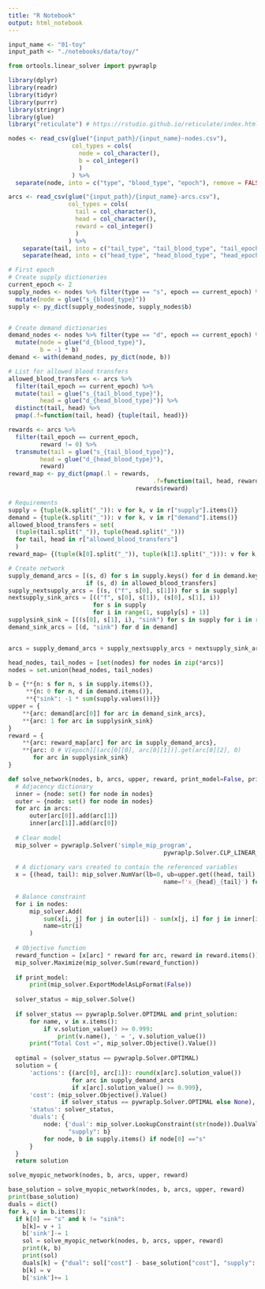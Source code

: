 ```yaml
---
title: "R Notebook"
output: html_notebook
---
```


```r
input_name <- "01-toy"
input_path <- "./notebooks/data/toy/"
```

```python
from ortools.linear_solver import pywraplp
```


```r
library(dplyr)
library(readr)
library(tidyr)
library(purrr)
library(stringr)
library(glue)
library("reticulate") # https://rstudio.github.io/reticulate/index.html
```

```r

nodes <- read_csv(glue("{input_path}/{input_name}-nodes.csv"),
                  col_types = cols(
                    node = col_character(),
                    b = col_integer()
                    )
                  ) %>% 
  separate(node, into = c("type", "blood_type", "epoch"), remove = FALSE)

arcs <- read_csv(glue("{input_path}/{input_name}-arcs.csv"),
                 col_types = cols(
                   tail = col_character(),
                   head = col_character(),
                   reward = col_integer()
                   )
                 ) %>%
    separate(tail, into = c("tail_type", "tail_blood_type", "tail_epoch"), remove = FALSE) %>% 
    separate(head, into = c("head_type", "head_blood_type", "head_epoch"), remove = FALSE)
```


```r
# First epoch
# Create supply dictionaries
current_epoch <- 2
supply_nodes <- nodes %>% filter(type == "s", epoch == current_epoch) %>% 
  mutate(node = glue("s_{blood_type}"))
supply <- py_dict(supply_nodes$node, supply_nodes$b)


# Create demand dictionaries
demand_nodes <- nodes %>% filter(type == "d", epoch == current_epoch) %>% 
  mutate(node = glue("d_{blood_type}"),
         b = -1 * b)
demand <- with(demand_nodes, py_dict(node, b))

# List for allowed blood transfers
allowed_blood_transfers <- arcs %>% 
  filter(tail_epoch == current_epoch) %>% 
  mutate(tail = glue("s_{tail_blood_type}"), 
         head = glue("d_{head_blood_type}")) %>% 
  distinct(tail, head) %>% 
  pmap(.f=function(tail, head) {tuple(tail, head)})

rewards <- arcs %>% 
  filter(tail_epoch == current_epoch,
         reward != 0) %>% 
  transmute(tail = glue("s_{tail_blood_type}"), 
         head = glue("d_{head_blood_type}"),
         reward) 
reward_map <- py_dict(pmap(.l = rewards, 
                                         .f=function(tail, head, reward) {tuple(tail, head)}),
                                    rewards$reward)

```

```python
# Requirements
supply = {tuple(k.split("_")): v for k, v in r["supply"].items()}
demand = {tuple(k.split("_")): v for k, v in r["demand"].items()}
allowed_blood_transfers = set(
  (tuple(tail.split("_")), tuple(head.split("_")))
  for tail, head in r["allowed_blood_transfers"]
  )
reward_map= {(tuple(k[0].split("_")), tuple(k[1].split("_"))): v for k, v in r["reward_map"].items()}

# Create network
supply_demand_arcs = [(s, d) for s in supply.keys() for d in demand.keys()
                      if (s, d) in allowed_blood_transfers]
supply_nextsupply_arcs = [(s, ("f", s[0], s[1])) for s in supply]
nextsupply_sink_arcs = [(("f", s[0], s[1]), (s[0], s[1], i))
                        for s in supply
                        for i in range(1, supply[s] + 1)]
supplysink_sink = [((s[0], s[1], i), "sink") for s in supply for i in range(1, supply[s] + 1)]
demand_sink_arcs = [(d, "sink") for d in demand]


arcs = supply_demand_arcs + supply_nextsupply_arcs + nextsupply_sink_arcs + supplysink_sink + demand_sink_arcs

head_nodes, tail_nodes = [set(nodes) for nodes in zip(*arcs)]
nodes = set.union(head_nodes, tail_nodes)

b = {**{n: s for n, s in supply.items()},
     **{n: 0 for n, d in demand.items()},
     **{"sink": -1 * sum(supply.values())}}
upper = {
    **{arc: demand[arc[0]] for arc in demand_sink_arcs},
    **{arc: 1 for arc in supplysink_sink}
}
reward = {
    **{arc: reward_map[arc] for arc in supply_demand_arcs},
    **{arc: 0 # V[epoch][(arc[0][0], arc[0][1])].get(arc[0][2], 0)
       for arc in supplysink_sink}
}

```


```python
def solve_network(nodes, b, arcs, upper, reward, print_model=False, print_solution=False):
  # Adjacency dictionary
  inner = {node: set() for node in nodes}
  outer = {node: set() for node in nodes}
  for arc in arcs:
      outer[arc[0]].add(arc[1])
      inner[arc[1]].add(arc[0])
  
  # Clear model
  mip_solver = pywraplp.Solver('simple_mip_program',
                                            pywraplp.Solver.CLP_LINEAR_PROGRAMMING)
  
  # A dictionary vars created to contain the referenced variables
  x = {(head, tail): mip_solver.NumVar(lb=0, ub=upper.get((head, tail), mip_solver.Infinity()),
                                            name=f'x_{head}_{tail}') for head, tail in arcs}
  
  # Balance constraint
  for i in nodes:
      mip_solver.Add(
          sum(x[i, j] for j in outer[i]) - sum(x[j, i] for j in inner[i]) == b.get(i, 0),
          name=str(i)
      )
  
  # Objective function
  reward_function = [x[arc] * reward for arc, reward in reward.items()]
  mip_solver.Maximize(mip_solver.Sum(reward_function))
  
  if print_model:
      print(mip_solver.ExportModelAsLpFormat(False))
  
  solver_status = mip_solver.Solve()
  
  if solver_status == pywraplp.Solver.OPTIMAL and print_solution:
      for name, v in x.items():
          if v.solution_value() >= 0.999:
              print(v.name(), ' = ', v.solution_value())
      print("Total Cost =", mip_solver.Objective().Value())
  
  optimal = (solver_status == pywraplp.Solver.OPTIMAL)
  solution = {
      'actions': {(arc[0], arc[1]): round(x[arc].solution_value())
                  for arc in supply_demand_arcs
                  if x[arc].solution_value() >= 0.999},
      'cost': (mip_solver.Objective().Value()
               if solver_status == pywraplp.Solver.OPTIMAL else None),
      'status': solver_status,
      'duals': {
          node: {'dual': mip_solver.LookupConstraint(str(node)).DualValue(),
                 "supply": b}
          for node, b in supply.items() if node[0] =="s"
      }
  }
  return solution

```


```python
solve_myopic_network(nodes, b, arcs, upper, reward)
```
```python
base_solution = solve_myopic_network(nodes, b, arcs, upper, reward)
print(base_solution)
duals = dict()
for k, v in b.items():
  if k[0] == "s" and k != "sink":
    b[k]= v + 1
    b['sink']-= 1
    sol = solve_myopic_network(nodes, b, arcs, upper, reward)
    print(k, b)
    print(sol)
    duals[k] = {"dual": sol["cost"] - base_solution["cost"], "supply": v + 1}
    b[k] = v
    b['sink']+= 1
```

